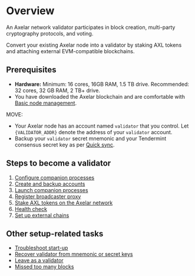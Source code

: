 # Overview


An Axelar network validator participates in block creation, multi-party cryptography protocols, and voting.

Convert your existing Axelar node into a validator by staking AXL tokens and attaching external EVM-compatible blockchains.

## Prerequisites

- **Hardware:** Minimum: 16 cores, 16GB RAM, 1.5 TB drive. Recommended: 32 cores, 32 GB RAM, 2 TB+ drive.
- You have downloaded the Axelar blockchain and are comfortable with [Basic node management](/node/basic/).

MOVE:

- Your Axelar node has an account named `validator` that you control. Let `{VALIDATOR_ADDR}` denote the address of your `validator` account.
- Backup your `validator` secret mnemonic and your Tendermint consensus secret key as per [Quick sync](/node/join).

## Steps to become a validator

1. [Configure companion processes](/validator/setup/config/)
2. [Create and backup accounts](/validator/setup/backup/)
3. [Launch companion processes](/validator/setup/vald-tofnd/)
4. [Register broadcaster proxy](/validator/setup/register-broadcaster/)
5. [Stake AXL tokens on the Axelar network](/resources/tokens/stake-axl/)
6. [Health check](/validator/status/health-check/)
7. [Set up external chains](/validator/external-chains/overview/)

## Other setup-related tasks

- [Troubleshoot start-up](/validator/troubleshoot/startup/)
- [Recover validator from mnemonic or secret keys](/validator/setup/manual/#generate-keys)
- [Leave as a validator](/validator/status/leave/)
- [Missed too many blocks](/validator/troubleshoot/missed-too-many-blocks/)
